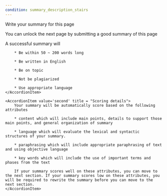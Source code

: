 ```yaml
---
condition: summary_description_stairs
---
```


<p className="text-xl leading-relaxed">Write your summary for this page</p>
<p className="font-light leading-relaxed">You can unlock the next page by submitting <span className="underline underline-offset-4 decoration-warning decoration-4 decoration-dashed font-bold">a good summary</span> of this page</p>

<Accordion value="first" >
    <AccordionItem value='first' title = "What makes a successful summary">
        A successful summary will

        * Be within 50 ~ 200 words long

        * Be written in English

        * Be on topic

        * Not be plagiarized

        * Use appropriate language
    </AccordionItem>

    <AccordionItem value='second' title = "Scoring details">
        Your summary will be automatically score based on the following attributes

        * content which will include main points, details to support those main points, and general organization of summary

        * language which will evaluate the lexical and syntactic structures of your summary.

        * paraphrasing which will include appropriate paraphrasing of text and using objective language

        * key words which will include the use of important terms and phases from the text

        If your summary scores well on these attributes, you can move to the next section. If your summary scores low on these attributes, you will be required to rewrite the summary before you can move to the next section.
    </AccordionItem>

</Accordion>
